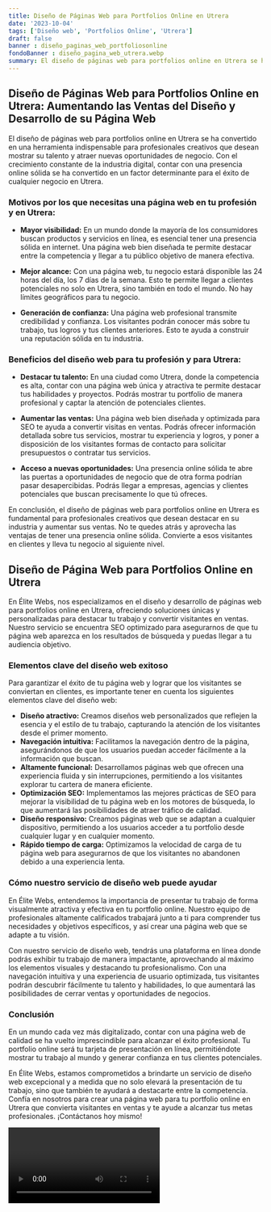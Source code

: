 ```yaml
---
title: Diseño de Páginas Web para Portfolios Online en Utrera
date: '2023-10-04'
tags: ['Diseño web', 'Portfolios Online', 'Utrera']
draft: false
banner : diseño_paginas_web_portfoliosonline
fondoBanner : diseño_pagina_web_utrera.webp
summary: El diseño de páginas web para portfolios online en Utrera se ha convertido en una herramienta indispensable para profesionales creativos que desean mostrar su talento y atraer nuevas oportunidades de negocio. Con el crecimiento constante de la industria digital, contar con una presencia online sólida se ha convertido en un factor determinante para el éxito de cualquier negocio en Utrera.
---
```


## Diseño de Páginas Web para Portfolios Online en Utrera: Aumentando las Ventas del Diseño y Desarrollo de su Página Web

El diseño de páginas web para portfolios online en Utrera se ha convertido en una herramienta indispensable para profesionales creativos que desean mostrar su talento y atraer nuevas oportunidades de negocio. Con el crecimiento constante de la industria digital, contar con una presencia online sólida se ha convertido en un factor determinante para el éxito de cualquier negocio en Utrera.

### Motivos por los que necesitas una página web en tu profesión y en Utrera:

- **Mayor visibilidad:** En un mundo donde la mayoría de los consumidores buscan productos y servicios en línea, es esencial tener una presencia sólida en internet. Una página web bien diseñada te permite destacar entre la competencia y llegar a tu público objetivo de manera efectiva.

- **Mejor alcance:** Con una página web, tu negocio estará disponible las 24 horas del día, los 7 días de la semana. Esto te permite llegar a clientes potenciales no solo en Utrera, sino también en todo el mundo. No hay límites geográficos para tu negocio.

- **Generación de confianza:** Una página web profesional transmite credibilidad y confianza. Los visitantes podrán conocer más sobre tu trabajo, tus logros y tus clientes anteriores. Esto te ayuda a construir una reputación sólida en tu industria.

### Beneficios del diseño web para tu profesión y para Utrera:

- **Destacar tu talento:** En una ciudad como Utrera, donde la competencia es alta, contar con una página web única y atractiva te permite destacar tus habilidades y proyectos. Podrás mostrar tu portfolio de manera profesional y captar la atención de potenciales clientes.

- **Aumentar las ventas:** Una página web bien diseñada y optimizada para SEO te ayuda a convertir visitas en ventas. Podrás ofrecer información detallada sobre tus servicios, mostrar tu experiencia y logros, y poner a disposición de los visitantes formas de contacto para solicitar presupuestos o contratar tus servicios.

- **Acceso a nuevas oportunidades:** Una presencia online sólida te abre las puertas a oportunidades de negocio que de otra forma podrían pasar desapercibidas. Podrás llegar a empresas, agencias y clientes potenciales que buscan precisamente lo que tú ofreces.

En conclusión, el diseño de páginas web para portfolios online en Utrera es fundamental para profesionales creativos que desean destacar en su industria y aumentar sus ventas. No te quedes atrás y aprovecha las ventajas de tener una presencia online sólida. Convierte a esos visitantes en clientes y lleva tu negocio al siguiente nivel.

<GifSeo />

<Cta />

## Diseño de Página Web para Portfolios Online en Utrera

En Élite Webs, nos especializamos en el diseño y desarrollo de páginas web para portfolios online en Utrera, ofreciendo soluciones únicas y personalizadas para destacar tu trabajo y convertir visitantes en ventas. Nuestro servicio se encuentra SEO optimizado para asegurarnos de que tu página web aparezca en los resultados de búsqueda y puedas llegar a tu audiencia objetivo.

### Elementos clave del diseño web exitoso

Para garantizar el éxito de tu página web y lograr que los visitantes se conviertan en clientes, es importante tener en cuenta los siguientes elementos clave del diseño web:

- **Diseño atractivo:** Creamos diseños web personalizados que reflejen la esencia y el estilo de tu trabajo, capturando la atención de los visitantes desde el primer momento.
- **Navegación intuitiva:** Facilitamos la navegación dentro de la página, asegurándonos de que los usuarios puedan acceder fácilmente a la información que buscan.
- **Altamente funcional:** Desarrollamos páginas web que ofrecen una experiencia fluida y sin interrupciones, permitiendo a los visitantes explorar tu cartera de manera eficiente.
- **Optimización SEO:** Implementamos las mejores prácticas de SEO para mejorar la visibilidad de tu página web en los motores de búsqueda, lo que aumentará las posibilidades de atraer tráfico de calidad.
- **Diseño responsivo:** Creamos páginas web que se adaptan a cualquier dispositivo, permitiendo a los usuarios acceder a tu portfolio desde cualquier lugar y en cualquier momento.
- **Rápido tiempo de carga:** Optimizamos la velocidad de carga de tu página web para asegurarnos de que los visitantes no abandonen debido a una experiencia lenta.

### Cómo nuestro servicio de diseño web puede ayudar

En Élite Webs, entendemos la importancia de presentar tu trabajo de forma visualmente atractiva y efectiva en tu portfolio online. Nuestro equipo de profesionales altamente calificados trabajará junto a ti para comprender tus necesidades y objetivos específicos, y así crear una página web que se adapte a tu visión.

Con nuestro servicio de diseño web, tendrás una plataforma en línea donde podrás exhibir tu trabajo de manera impactante, aprovechando al máximo los elementos visuales y destacando tu profesionalismo. Con una navegación intuitiva y una experiencia de usuario optimizada, tus visitantes podrán descubrir fácilmente tu talento y habilidades, lo que aumentará las posibilidades de cerrar ventas y oportunidades de negocios.

### Conclusión

En un mundo cada vez más digitalizado, contar con una página web de calidad se ha vuelto imprescindible para alcanzar el éxito profesional. Tu portfolio online será tu tarjeta de presentación en línea, permitiéndote mostrar tu trabajo al mundo y generar confianza en tus clientes potenciales.

En Élite Webs, estamos comprometidos a brindarte un servicio de diseño web excepcional y a medida que no solo elevará la presentación de tu trabajo, sino que también te ayudará a destacarte entre la competencia. Confía en nosotros para crear una página web para tu portfolio online en Utrera que convierta visitantes en ventas y te ayude a alcanzar tus metas profesionales. ¡Contáctanos hoy mismo!

<Video />

<CtaBot job='Portfolios Online' city='Utrera'/>

<Gmaps query='Utrera+españa+maps' />